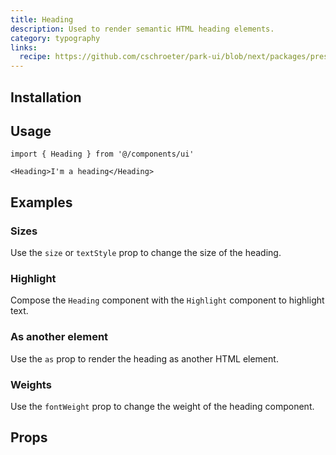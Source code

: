 ```yaml
---
title: Heading
description: Used to render semantic HTML heading elements.
category: typography
links:
  recipe: https://github.com/cschroeter/park-ui/blob/next/packages/preset/src/recipes/heading.ts
---
```


<ComponentExample name="basic" />

## Installation

<InstallationGuide />

## Usage

```tsx
import { Heading } from '@/components/ui'
```

```tsx
<Heading>I'm a heading</Heading>
```

## Examples

### Sizes

Use the `size` or `textStyle` prop to change the size of the heading.

<ComponentExample name="sizes" />

### Highlight

Compose the `Heading` component with the `Highlight` component to highlight
text.

<ComponentExample name="highlight" />

### As another element

Use the `as` prop to render the heading as another HTML element.

<ComponentExample name="as" />

### Weights

Use the `fontWeight` prop to change the weight of the heading component.

<ComponentExample name="weights" />

## Props
